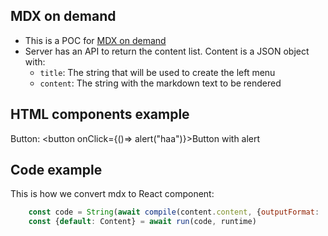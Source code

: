 ## MDX on demand
* This is a POC for [MDX on demand](https://mdxjs.com/guides/mdx-on-demand/)
* Server has an API to return the content list. Content is a JSON object with:
  - ```title```: The string that will be used to create the left menu
  - ```content```: The string with the markdown text to be rendered


## HTML components example
Button: 
<button onClick={()=> alert("haa")}>Button with alert</button>


## Code example

This is how we convert mdx to React component:
```js
    const code = String(await compile(content.content, {outputFormat: 'function-body'}))
    const {default: Content} = await run(code, runtime)
```